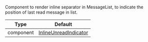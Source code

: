 Component to render inline separator in MessageList, to indicate the position of last read message in list.

| Type      | Default                                                                                                                                                 |
| --------- | ------------------------------------------------------------------------------------------------------------------------------------------------------- |
| component | [InlineUnreadIndicator](https://github.com/GetStream/stream-chat-react-native/blob/master/package/src/components/MessageList/InlineUnreadIndicator.tsx) |
